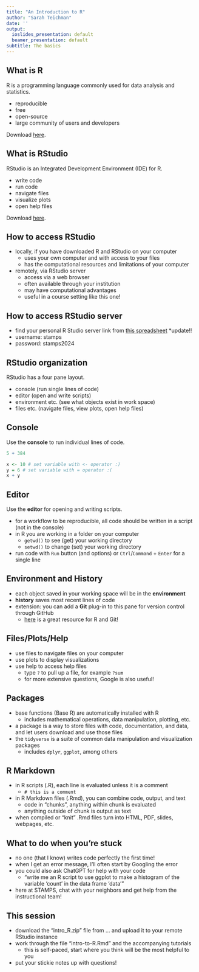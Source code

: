 ```yaml
---
title: "An Introduction to R"
author: "Sarah Teichman"
date: ''
output:
  ioslides_presentation: default
  beamer_presentation: default
subtitle: The basics
---
```


## What is R

R is a programming language commonly used for data analysis and statistics.

- reproducible
- free
- open-source
- large community of users and developers 

Download [here](https://cran.rstudio.com/).

## What is RStudio

RStudio is an Integrated Development Environment (IDE) for R. 

- write code
- run code 
- navigate files
- visualize plots 
- open help files

Download [here](https://posit.co/download/rstudio-desktop/).

## How to access RStudio

- locally, if you have downloaded R and RStudio on your computer
  - uses your own computer and with access to your files
  - has the computational resources and limitations of your computer
- remotely, via RStudio server 
  - access via a web browser 
  - often available through your institution 
  - may have computational advantages
  - useful in a course setting like this one! 
  
## How to access RStudio server

- find your personal R Studio server link from [this spreadsheet](https://hackmd.io/oz5sTY9KRCqdHHkM9iNJyg?view) *update!!
- username: stamps
- password: stamps2024

## RStudio organization 

RStudio has a four pane layout. 

- console (run single lines of code)
- editor (open and write scripts)
- environment etc. (see what objects exist in work space)
- files etc. (navigate files, view plots, open help files)

## Console

Use the **console** to run individual lines of code.

```r
5 + 384
```

```r
x <- 10 # set variable with <- operator :) 
y = 6 # set variable with = operator :( 
x + y
```

## Editor

Use the **editor** for opening and writing scripts.

- for a workflow to be reproducible, all code should be written in a script (not in the console)
- in R you are working in a folder on your computer 
  - `getwd()` to see (get) your working directory
  - `setwd()` to change (set) your working directory
- run code with `Run` button (and options) or `Ctrl`/`Command` + `Enter` for a single line 
  
## Environment and History

- each object saved in your working space will be in the **environment**
- **history** saves most recent lines of code
- extension: you can add a **Git** plug-in to this pane for version control through GitHub
  - [here](https://happygitwithr.com/index.html) is a great resource for R and Git!

## Files/Plots/Help 

- use files to navigate files on your computer
- use plots to display visualizations
- use help to access help files
  - type `?` to pull up a file, for example `?sum`
  - for more extensive questions, Google is also useful! 
  
## Packages

- base functions (Base R) are automatically installed with R
  - includes mathematical operations, data manipulation, plotting, etc. 
- a package is a way to store files with code, documentation, and data, and let users download and use those files
- the `tidyverse` is a suite of common data manipulation and visualization packages
  - includes `dplyr`, `ggplot`, among others

## R Markdown 

- in R scripts (.R), each line is evaluated unless it is a comment 
  - `# this is a comment` 
- in R Markdown files (.Rmd), you can combine code, output, and text
  - code in "chunks", anything within chunk is evaluated 
  - anything outside of chunk is output as text
- when compiled or "knit" .Rmd files turn into HTML, PDF, slides, webpages, etc.

## What to do when you're stuck 

- no one (that I know) writes code perfectly the first time! 
- when I get an error message, I'll often start by Googling the error
- you could also ask ChatGPT for help with your code
  - "write me an R script to use ggplot to make a histogram of the variable 'count' in the data frame 'data'"
- here at STAMPS, chat with your neighbors and get help from the instructional team! 

## This session

- download the "intro_R.zip" file from ... and upload it to your remote RStudio instance
- work through the file "intro-to-R.Rmd" and the accompanying tutorials
  - this is self-paced, start where you think will be the most helpful to you
- put your stickie notes up with questions!


